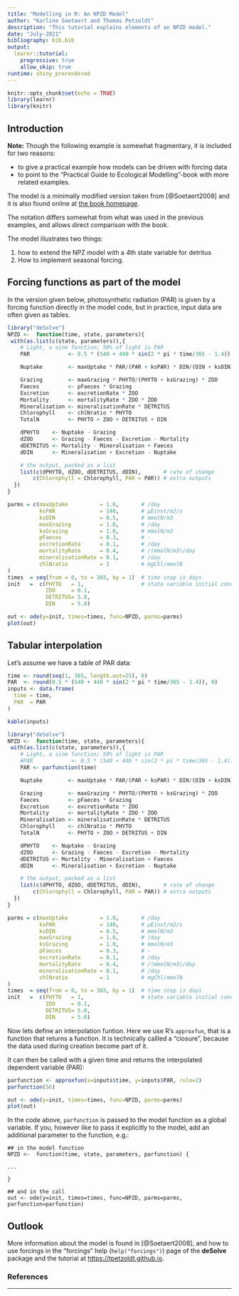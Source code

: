 ```yaml
---
title: "Modelling in R: An NPZD Model"
author: "Karline Soetaert and Thomas Petzoldt"
description: "This tutorial explains elements of an NPZD model."
date: "July-2021"
bibliography: bib.bib
output: 
  learnr::tutorial:
    progressive: true
    allow_skip: true
runtime: shiny_prerendered
---
```


```r
knitr::opts_chunk$set(echo = TRUE)
library(learnr)
library(knitr)
```


## Introduction

**Note:** Though the following example is somewhat fragmentary, it is included 
for two reasons:

* to give a practical example how models can be driven with forcing data
* to point to the "Practical Guide to Ecological Modelling"-book with more related
examples.

The model is a minimally modified version taken from [@Soetaert2008] and 
it is also found online at [the book homepage](https://www.springer.com/gp/book/9781402086236).

The notation differs somewhat from what was used in the previous examples, and 
allows direct comparison with the book.

The model illustrates two things:

1. how to extend the NPZ model with a 4th state variable for detritus
2. How to implement seasonal forcing.

## Forcing functions as part of the model

In the version given below,
photosynthetic radiation (PAR) is given by a forcing function directly in the model code,
but in practice, input data are often given as tables.


```r
library("deSolve")
NPZD <-  function(time, state, parameters){
 with(as.list(c(state, parameters)),{
    # Light, a sine function; 50% of light is PAR
    PAR            <- 0.5 * (540 + 440 * sin(2 * pi * time/365 - 1.4))

    Nuptake        <- maxUptake * PAR/(PAR + ksPAR) * DIN/(DIN + ksDIN) * PHYTO

    Grazing        <- maxGrazing * PHYTO/(PHYTO + ksGrazing) * ZOO
    Faeces         <- pFaeces * Grazing
    Excretion      <- excretionRate * ZOO
    Mortality      <- mortalityRate * ZOO * ZOO
    Mineralisation <- mineralisationRate * DETRITUS
    Chlorophyll    <- chlNratio * PHYTO
    TotalN         <- PHYTO + ZOO + DETRITUS + DIN

    dPHYTO    <- Nuptake - Grazing
    dZOO      <- Grazing - Faeces - Excretion - Mortality
    dDETRITUS <- Mortality - Mineralisation + Faeces
    dDIN      <- Mineralisation + Excretion - Nuptake

    # the output, packed as a list
    list(c(dPHYTO, dZOO, dDETRITUS, dDIN),       # rate of change
        c(Chlorophyll = Chlorophyll, PAR = PAR)) # extra outputs
  })
}

parms = c(maxUptake          = 1.0,       # /day
          ksPAR              = 140,       # µEinst/m2/s
          ksDIN              = 0.5,       # mmolN/m3
          maxGrazing         = 1.0,       # /day
          ksGrazing          = 1.0,       # mmolN/m3
          pFaeces            = 0.3,       # -
          excretionRate      = 0.1,       # /day
          mortalityRate      = 0.4,       # /(mmolN/m3)/day
          mineralisationRate = 0.1,       # /day
          chlNratio          = 1          # mgChl/mmolN
)
times  = seq(from = 0, to = 365, by = 1)  # time step is days
init   =  c(PHYTO   = 1,                  # state variable initial conditions, units mmolN/m3
            ZOO     = 0.1,
            DETRITUS= 5.0,
            DIN     = 5.0)
```

```r
out <- ode(y=init, times=times, func=NPZD, parms=parms)
plot(out)
```

## Tabular interpolation

Let's assume we have a table of PAR data:

```r
time <- round(seq(1, 365, length.out=25), 0)
PAR  <- round(0.5 * (540 + 440 * sin(2 * pi * time/365 - 1.4)), 0)
inputs <- data.frame(
  time = time,
  PAR  = PAR
)
```

```r
kable(inputs)
```




```r
library("deSolve")
NPZD <-  function(time, state, parameters){
 with(as.list(c(state, parameters)),{
    # Light, a sine function; 50% of light is PAR
    #PAR            <- 0.5 * (540 + 440 * sin(2 * pi * time/365 - 1.4))
    PAR <- parfunction(time)

    Nuptake        <- maxUptake * PAR/(PAR + ksPAR) * DIN/(DIN + ksDIN) * PHYTO

    Grazing        <- maxGrazing * PHYTO/(PHYTO + ksGrazing) * ZOO
    Faeces         <- pFaeces * Grazing
    Excretion      <- excretionRate * ZOO
    Mortality      <- mortalityRate * ZOO * ZOO
    Mineralisation <- mineralisationRate * DETRITUS
    Chlorophyll    <- chlNratio * PHYTO
    TotalN         <- PHYTO + ZOO + DETRITUS + DIN

    dPHYTO    <- Nuptake - Grazing
    dZOO      <- Grazing - Faeces - Excretion - Mortality
    dDETRITUS <- Mortality - Mineralisation + Faeces
    dDIN      <- Mineralisation + Excretion - Nuptake

    # the output, packed as a list
    list(c(dPHYTO, dZOO, dDETRITUS, dDIN),       # rate of change
        c(Chlorophyll = Chlorophyll, PAR = PAR)) # extra outputs
  })
}

parms = c(maxUptake          = 1.0,       # /day
          ksPAR              = 140,       # µEinst/m2/s
          ksDIN              = 0.5,       # mmolN/m3
          maxGrazing         = 1.0,       # /day
          ksGrazing          = 1.0,       # mmolN/m3
          pFaeces            = 0.3,       # -
          excretionRate      = 0.1,       # /day
          mortalityRate      = 0.4,       # /(mmolN/m3)/day
          mineralisationRate = 0.1,       # /day
          chlNratio          = 1          # mgChl/mmolN
)
times  = seq(from = 0, to = 365, by = 1)  # time step is days
init   =  c(PHYTO   = 1,                  # state variable initial conditions, units mmolN/m3
            ZOO     = 0.1,
            DETRITUS= 5.0,
            DIN     = 5.0)
```

Now lets define an interpolation funtion. Here we use R's `approxfun`, that is a 
function that returns a function. It is technically callled a "closure", because
the data used during creation become part of it.

It can then be called with a given time and returns the interpolated dependent 
variable (PAR):

```r
parfunction <- approxfun(x=inputs$time, y=inputs$PAR, rule=2)
parfunction(56)
```


```r
out <- ode(y=init, times=times, func=NPZD, parms=parms)
plot(out)
```

In the code above, `parfunction` is passed to the model function as a global 
variable. If you, however like to pass it explicitly to the model, add an additional 
parameter to the function, e.g.:

```
## in the model function
NPZD <-  function(time, state, parameters, parfunction) {

...

}

## and in the call
out <- ode(y=init, times=times, func=NPZD, parms=parms, parfunction=parfunction)
```

## Outlook

More information about the model is found in [@Soetaert2008], and how to use 
forcings in the "forcings" help (`help("forcings")`) page of 
the **deSolve** package and the tutorial at [https://tpetzoldt.github.io](https://tpetzoldt.github.io/deSolve-forcing/deSolve-forcing.html).



### References

<div id="refs"></div>

----

